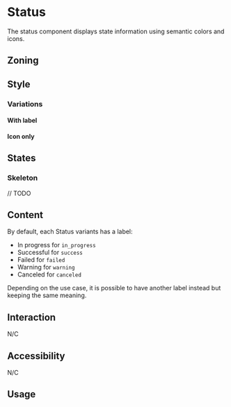 

<Meta title="Components/Status" />

<Links>
	<FigmaLink href="https://www.figma.com/file/joEoPYw910CgGO0DiKWRoD/Status?node-id=2%3A72" />
</Links>

# Status

The status component displays state information using semantic colors and icons.

## Zoning

<FigmaImage
	src="https://www.figma.com/file/qc8oUSyVJM67gSsbTShftt/📐-Zoning?node-id=853%3A230"
	alt="zoning image for status"
/>

## Style

### Variations

<FigmaImage
	src="https://www.figma.com/file/joEoPYw910CgGO0DiKWRoD/Status?node-id=2%3A73"
	alt="variations image for status"
/>

#### With label

<Canvas>
	<Story story={Stories.InProgress} />
	<Story story={Stories.Successful} />
	<Story story={Stories.Failed} />
	<Story story={Stories.Warning} />
	<Story story={Stories.Canceled} />
</Canvas>


#### Icon only

<Canvas>
	<Story story={Stories.InProgressWithoutLabel} />
	<Story story={Stories.SuccessfulWithoutLabel} />
	<Story story={Stories.FailedWithoutLabel} />
	<Story story={Stories.WarningWithoutLabel} />
	<Story story={Stories.CanceledWithoutLabel} />
</Canvas>

## States

### Skeleton

<FigmaImage
	src="https://www.figma.com/file/joEoPYw910CgGO0DiKWRoD/Status?node-id=67%3A9626"
	alt="skeleton image for status"
/>

// TODO

## Content

By default, each Status variants has a label:
- In progress for `in_progress`
- Successful for `success`
- Failed for `failed`
- Warning for `warning`
- Canceled for `canceled`

Depending on the use case, it is possible to have another label instead but keeping the same meaning.

<Canvas>
	<Story story={Stories.Custom} />
	<Story story={Stories.CustomWithoutLabel} />
</Canvas>


## Interaction

N/C

## Accessibility

N/C

## Usage


